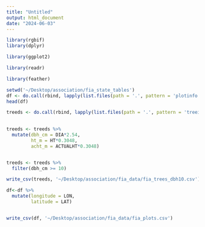 ```yaml
---
title: "Untitled"
output: html_document
date: "2024-06-03"
---
```


```r

library(rgbif)
library(dplyr)

library(ggplot2)

library(readr)

library(feather)

```


```r
setwd('~/Desktop/association/fia_state_tables')
df <- do.call(rbind, lapply(list.files(path = '.', pattern = 'plotinfo.csv'), read.csv, header = T, sep = ','))
head(df)

```

```r
treeds <- do.call(rbind, lapply(list.files(path = '.', pattern = 'treeinfo.csv'), read.csv, header = T, sep = ','))
  
```


```r

treeds <- treeds %>%
  mutate(dbh_cm = DIA*2.54,
         ht_m = HT*0.3048,
         acht_m = ACTUALHT*0.3048)


treeds <- treeds %>%
  filter(dbh_cm >= 10)
```


```r
write_csv(treeds, '~/Desktop/association/fia_data/fia_trees_dbh10.csv')


```



```r
df<-df %>%
  mutate(longitude = LON,
         latitude = LAT)


write_csv(df, '~/Desktop/association/fia_data/fia_plots.csv')

```


```r


```


```r
```




